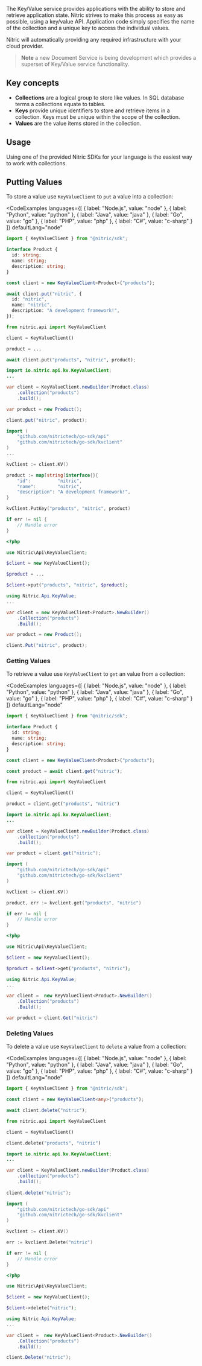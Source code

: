 The Key/Value service provides applications with the ability to store and retrieve application state. 
Nitric strives to make this process as easy as possible, using a key/value API. Application code simply specifies
the name of the collection and a unique key to access the individual values.

Nitric will automatically providing any required infrastructure with your cloud provider.

> **Note** a new Document Service is being development which provides a superset of Key/Value service functionality.

## Key concepts

- **Collections** are a logical group to store like values. In SQL database terms a collections equate to tables.
- **Keys** provide unique identifiers to store and retrieve items in a collection. Keys must be unique within the scope of 
        the collection.
- **Values** are the value items stored in the collection.


## Usage

Using one of the provided Nitric SDKs for your language is the easiest way to work with collections.

## Putting Values

To store a value use `KeyValueClient` to `put` a value into a collection:

<CodeExamples 
	languages={[
	{
		label: "Node.js",
		value: "node"
	},
	{
		label: "Python",
		value: "python"
	},
	{
		label: "Java",
		value: "java"
	},
	{
		label: "Go",
		value: "go"
	},
	{
		label: "PHP",
		value: "php"
	},
	{
		label: "C#",
		value: "c-sharp"
	}
	]}
	defaultLang="node"
>
<CodeExample lang="node">

```typescript
import { KeyValueClient } from "@nitric/sdk";

interface Product {
  id: string;
  name: string;
  description: string;
}

const client = new KeyValueClient<Product>("products");

await client.put("nitric", {
  id: "nitric",
  name: "nitric",
  description: "A development framework!",
});
```

</CodeExample>
<CodeExample lang="python">

```python
from nitric.api import KeyValueClient

client = KeyValueClient()

product = ...

await client.put("products", "nitric", product);
```

</CodeExample>

<CodeExample lang="java">

```java
import io.nitric.api.kv.KeyValueClient;
...

var client = KeyValueClient.newBuilder(Product.class)
	.collection("products")
	.build();

var product = new Product();

client.put("nitric", product);
```

</CodeExample>

<CodeExample lang="go">

```go
import (
    "github.com/nitrictech/go-sdk/api"
    "github.com/nitrictech/go-sdk/kvclient"
)
...

kvClient := client.KV()

product := map[string]interface{}{
	"id":          "nitric",
	"name":        "nitric",
	"description": "A development framework!",
}

kvClient.PutKey("products", "nitric", product)

if err != nil {
	// Handle error
}
```

</CodeExample>

<CodeExample lang="php">

```php
<?php

use Nitric\Api\KeyValueClient;

$client = new KeyValueClient();

$product = ...

$client->put("products", "nitric", $product);
```

</CodeExample>

<CodeExample lang="c-sharp">

```csharp
using Nitric.Api.KeyValue;
...

var client = new KeyValueClient<Product>.NewBuilder()
	.Collection("products")
	.Build();

var product = new Product();

client.Put("nitric", product);
```

</CodeExample>

</CodeExamples>

### Getting Values

To retrieve a value use `KeyValueClient` to `get` an value from a collection:

<CodeExamples 
	languages={[
	{
		label: "Node.js",
		value: "node"
	},
	{
		label: "Python",
		value: "python"
	},
	{
		label: "Java",
		value: "java"
	},
	{
		label: "Go",
		value: "go"
	},
	{
		label: "PHP",
		value: "php"
	},
	{
		label: "C#",
		value: "c-sharp"
	}
	]}
	defaultLang="node"
>
<CodeExample lang="node">

```typescript
import { KeyValueClient } from "@nitric/sdk";

interface Product {
  id: string;
  name: string;
  description: string;
}

const client = new KeyValueClient<Product>("products");

const product = await client.get("nitric");
```

</CodeExample>
<CodeExample lang="python">

```python
from nitric.api import KeyValueClient

client = KeyValueClient()

product = client.get("products", "nitric")
```

</CodeExample>

<CodeExample lang="java">

```java
import io.nitric.api.kv.KeyValueClient;
...

var client = KeyValueClient.newBuilder(Product.class)
	.collection("products")
	.build();

var product = client.get("nitric");
```

</CodeExample>

<CodeExample lang="go">

```go
import (
    "github.com/nitrictech/go-sdk/api"
    "github.com/nitrictech/go-sdk/kvclient"
)

kvClient := client.KV()

product, err := kvclient.get("products", "nitric")

if err != nil {
	// Handle error
}
```

</CodeExample>

<CodeExample lang="php">

```php
<?php

use Nitric\Api\KeyValueClient;

$client = new KeyValueClient();

$product = $client->get("products", "nitric");
```

</CodeExample>

<CodeExample lang="c-sharp">

```csharp
using Nitric.Api.KeyValue;
...

var client =  new KeyValueClient<Product>.NewBuilder()
	.Collection("products")
	.Build();

var product = client.Get("nitric")
```

</CodeExample>

</CodeExamples>

### Deleting Values

To delete a value use `KeyValueClient` to `delete` a value from a collection:

<CodeExamples 
	languages={[
	{
		label: "Node.js",
		value: "node"
	},
	{
		label: "Python",
		value: "python"
	},
	{
		label: "Java",
		value: "java"
	},
	{
		label: "Go",
		value: "go"
	},
	{
		label: "PHP",
		value: "php"
	},
	{
		label: "C#",
		value: "c-sharp"
	}
	]}
	defaultLang="node"
>
<CodeExample lang="node">

```typescript
import { KeyValueClient } from "@nitric/sdk";

const client = new KeyValueClient<any>("products");

await client.delete("nitric");
```

</CodeExample>
<CodeExample lang="python">

```python
from nitric.api import KeyValueClient

client = KeyValueClient()

client.delete("products", "nitric")
```

</CodeExample>

<CodeExample lang="java">

```java
import io.nitric.api.kv.KeyValueClient;
...

var client = KeyValueClient.newBuilder(Product.class)
	.collection("products")
	.build();
	
client.delete("nitric");
```

</CodeExample>

<CodeExample lang="go">

```go
import (
    "github.com/nitrictech/go-sdk/api"
    "github.com/nitrictech/go-sdk/kvclient"
)

kvclient := client.KV()

err := kvclient.Delete("nitric")

if err != nil {
	// Handle error
}
```

</CodeExample>

<CodeExample lang="php">

```php
<?php

use Nitric\Api\KeyValueClient;

$client = new KeyValueClient();

$client->delete("nitric");
```

</CodeExample>

<CodeExample lang="c-sharp">

```csharp
using Nitric.Api.KeyValue;
...

var client =  new KeyValueClient<Product>.NewBuilder()
	.Collection("products")
	.Build();

client.Delete("nitric");
```

</CodeExample>

</CodeExamples>